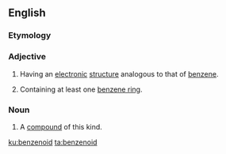 ==English==

===Etymology===
{{suffix|lang=en|benzene|oid}}

===Adjective===
{{en-adj|-}}

# {{lb|en|organic chemistry}} Having an [[electronic]] [[structure]] analogous to that of [[benzene]].
# {{lb|en|organic chemistry}} Containing at least one [[benzene ring]].

===Noun===
{{en-noun}}

# {{lb|en|organic chemistry}} A [[compound]] of this kind.

[[ku:benzenoid]]
[[ta:benzenoid]]